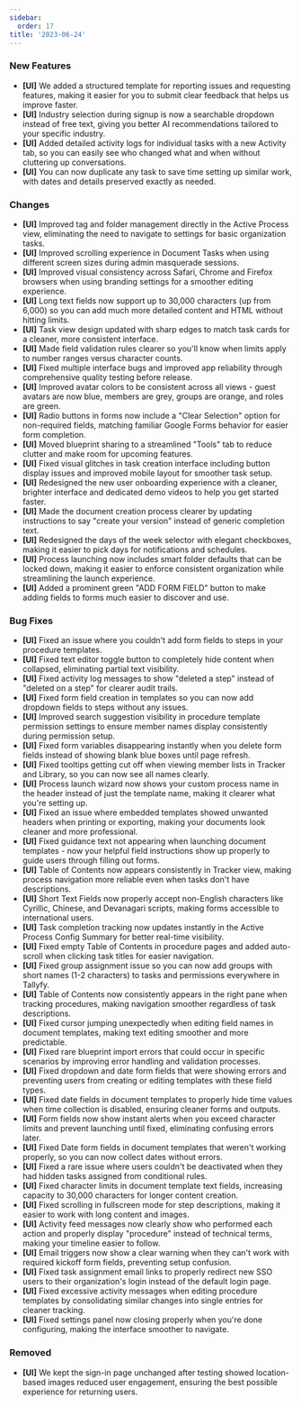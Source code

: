 ```yaml
---
sidebar:
  order: 17
title: '2023-06-24'
---
```


### New Features

- **[UI]** We added a structured template for reporting issues and requesting features, making it easier for you to submit clear feedback that helps us improve faster.
- **[UI]** Industry selection during signup is now a searchable dropdown instead of free text, giving you better AI recommendations tailored to your specific industry.
- **[UI]** Added detailed activity logs for individual tasks with a new Activity tab, so you can easily see who changed what and when without cluttering up conversations.
- **[UI]** You can now duplicate any task to save time setting up similar work, with dates and details preserved exactly as needed.

### Changes

- **[UI]** Improved tag and folder management directly in the Active Process view, eliminating the need to navigate to settings for basic organization tasks.
- **[UI]** Improved scrolling experience in Document Tasks when using different screen sizes during admin masquerade sessions.
- **[UI]** Improved visual consistency across Safari, Chrome and Firefox browsers when using branding settings for a smoother editing experience.
- **[UI]** Long text fields now support up to 30,000 characters (up from 6,000) so you can add much more detailed content and HTML without hitting limits.
- **[UI]** Task view design updated with sharp edges to match task cards for a cleaner, more consistent interface.
- **[UI]** Made field validation rules clearer so you'll know when limits apply to number ranges versus character counts.
- **[UI]** Fixed multiple interface bugs and improved app reliability through comprehensive quality testing before release.
- **[UI]** Improved avatar colors to be consistent across all views - guest avatars are now blue, members are grey, groups are orange, and roles are green.
- **[UI]** Radio buttons in forms now include a "Clear Selection" option for non-required fields, matching familiar Google Forms behavior for easier form completion.
- **[UI]** Moved blueprint sharing to a streamlined "Tools" tab to reduce clutter and make room for upcoming features.
- **[UI]** Fixed visual glitches in task creation interface including button display issues and improved mobile layout for smoother task setup.
- **[UI]** Redesigned the new user onboarding experience with a cleaner, brighter interface and dedicated demo videos to help you get started faster.
- **[UI]** Made the document creation process clearer by updating instructions to say "create your version" instead of generic completion text.
- **[UI]** Redesigned the days of the week selector with elegant checkboxes, making it easier to pick days for notifications and schedules.
- **[UI]** Process launching now includes smart folder defaults that can be locked down, making it easier to enforce consistent organization while streamlining the launch experience.
- **[UI]** Added a prominent green "ADD FORM FIELD" button to make adding fields to forms much easier to discover and use.

### Bug Fixes

- **[UI]** Fixed an issue where you couldn't add form fields to steps in your procedure templates.
- **[UI]** Fixed text editor toggle button to completely hide content when collapsed, eliminating partial text visibility.
- **[UI]** Fixed activity log messages to show "deleted a step" instead of "deleted on a step" for clearer audit trails.
- **[UI]** Fixed form field creation in templates so you can now add dropdown fields to steps without any issues.
- **[UI]** Improved search suggestion visibility in procedure template permission settings to ensure member names display consistently during permission setup.
- **[UI]** Fixed form variables disappearing instantly when you delete form fields instead of showing blank blue boxes until page refresh.
- **[UI]** Fixed tooltips getting cut off when viewing member lists in Tracker and Library, so you can now see all names clearly.
- **[UI]** Process launch wizard now shows your custom process name in the header instead of just the template name, making it clearer what you're setting up.
- **[UI]** Fixed an issue where embedded templates showed unwanted headers when printing or exporting, making your documents look cleaner and more professional.
- **[UI]** Fixed guidance text not appearing when launching document templates - now your helpful field instructions show up properly to guide users through filling out forms.
- **[UI]** Table of Contents now appears consistently in Tracker view, making process navigation more reliable even when tasks don't have descriptions.
- **[UI]** Short Text Fields now properly accept non-English characters like Cyrillic, Chinese, and Devanagari scripts, making forms accessible to international users.
- **[UI]** Task completion tracking now updates instantly in the Active Process Config Summary for better real-time visibility.
- **[UI]** Fixed empty Table of Contents in procedure pages and added auto-scroll when clicking task titles for easier navigation.
- **[UI]** Fixed group assignment issue so you can now add groups with short names (1-2 characters) to tasks and permissions everywhere in Tallyfy.
- **[UI]** Table of Contents now consistently appears in the right pane when tracking procedures, making navigation smoother regardless of task descriptions.
- **[UI]** Fixed cursor jumping unexpectedly when editing field names in document templates, making text editing smoother and more predictable.
- **[UI]** Fixed rare blueprint import errors that could occur in specific scenarios by improving error handling and validation processes.
- **[UI]** Fixed dropdown and date form fields that were showing errors and preventing users from creating or editing templates with these field types.
- **[UI]** Fixed date fields in document templates to properly hide time values when time collection is disabled, ensuring cleaner forms and outputs.
- **[UI]** Form fields now show instant alerts when you exceed character limits and prevent launching until fixed, eliminating confusing errors later.
- **[UI]** Fixed Date form fields in document templates that weren't working properly, so you can now collect dates without errors.
- **[UI]** Fixed a rare issue where users couldn't be deactivated when they had hidden tasks assigned from conditional rules.
- **[UI]** Fixed character limits in document template text fields, increasing capacity to 30,000 characters for longer content creation.
- **[UI]** Fixed scrolling in fullscreen mode for step descriptions, making it easier to work with long content and images.
- **[UI]** Activity feed messages now clearly show who performed each action and properly display "procedure" instead of technical terms, making your timeline easier to follow.
- **[UI]** Email triggers now show a clear warning when they can't work with required kickoff form fields, preventing setup confusion.
- **[UI]** Fixed task assignment email links to properly redirect new SSO users to their organization's login instead of the default login page.
- **[UI]** Fixed excessive activity messages when editing procedure templates by consolidating similar changes into single entries for cleaner tracking.
- **[UI]** Fixed settings panel now closing properly when you're done configuring, making the interface smoother to navigate.

### Removed

- **[UI]** We kept the sign-in page unchanged after testing showed location-based images reduced user engagement, ensuring the best possible experience for returning users.